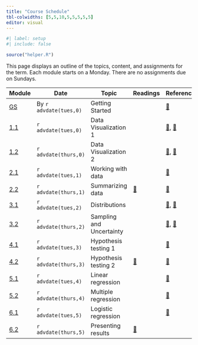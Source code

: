 ```yaml
---
title: "Course Schedule"
tbl-colwidths: [5,5,10,5,5,5,5,5]
editor: visual
---
```


```r
#| label: setup
#| include: false

source("helper.R")
```

This page displays an outline of the topics, content, and assignments for the term. Each module starts on a Monday. There are no assignments due on Sundays.

::: column-screen-inset-right
| Module                                              | Date                   | Topic                    | Readings                                                                        | Reference                                                                                                                                                        | Slides                                         | Videos                                                                                                   | Assignments                                                                                                                                                                 |
|---------|---------|---------|---------|---------|---------|---------|---------|
| [GS](modules/getting-started.qmd "Getting started") | By `r advdate(tues,0)` | Getting Started          |                                                                                 | [📖](https://www.tidyverse.org/blog/2017/12/workflow-vs-script/ "project workflow post")                                                                         |                                                | [🖥️](https://youtu.be/eimM6pNkYjE), [🖥️](https://youtu.be/6QN9ZYURDFg)                                   |                                                                                                                                                                             |
| [1.1](modules/module-1.1.qmd "Module 1.1")          | `r advdate(tues,0)`    | Data Visualization 1     |                                                                                 | [📖](https://r4ds.hadley.nz/data-import "r4ds, chap. 7"), [📖](https://r4ds.hadley.nz/data-visualize.html "r4ds, chap. 1")                                       | [🖥️](slides/week-1.1.qmd "Module 1.1 slides")  | [🖥️](https://youtu.be/QG1oDJPoIio), [🖥️](https://youtu.be/-1YhCql-gMo)                                   |                                                                                                                                                                             |
| [1.2](modules/module-1.2.qmd "Module 1.2")          | `r advdate(thurs,0)`   | Data Visualization 2     |                                                                                 | [📖](https://r4ds.hadley.nz/layers.html "r4ds, chap. 9"), [📖](https://r4ds.hadley.nz/communication.html#labels "r4ds, chap. 11")                                | [🖥️](slides/week-1.2.qmd "Module 1.2 slides")  | [🖥️](https://youtu.be/PnmQ2MFQpIc), [🖥️](https://youtu.be/FiosjUVyfLM)                                   | [📘](https://blackboard.gwu.edu/ultra/courses/_395476_1/cl/outline)                                                                                                         |
| [2.1](modules/module-2.1.qmd "Module 2.1")          | `r advdate(tues,1)`    | Working with data        |                                                                                 | [📖](https://r4ds.hadley.nz/data-transform.html#introduction "r4ds, 3.1 - 3.4")                                                                                  | [🖥️](slides/week-2.1.html "Module 2.1 slides") | [🖥️](https://youtu.be/ScQD47eJeAE)                                                                       |                                                                                                                                                                             |
| [2.2](modules/module-2.2.qmd "Module 2.2")          | `r advdate(thurs,1)`   | Summarizing data         | [📖](https://www-jstor-org.proxygw.wrlc.org/stable/1951731?seq=8)               | [📖](https://r4ds.hadley.nz/data-transform.html#groups "r4ds, 3.5")                                                                                              | [🖥️](slides/week-2.2.html "Module 2.2 slides") | [🖥️](https://youtu.be/mgBwVzMV-v8)                                                                       | [📘](https://blackboard.gwu.edu/ultra/courses/_395476_1/cl/outline), [🧮](/assignments/homework-1.qmd "Homework 1")                                                         |
| [3.1](modules/module-3.1.qmd "Module 3.1")          | `r advdate(tues,2)`    | Distributions            |                                                                                 | [📖](https://openintro-ims.netlify.app/explore-categorical "IMS, Ch. 4"), [📖](https://openintro-ims.netlify.app/explore-numerical "IMS, Ch. 5")                 | [🖥️](slides/week-3.1.qmd "Module 3.1 slides")  | [🖥️](https://youtu.be/dOr0NKyD31Q?si=0uZdWQmNwSHcaAnZ)                                                   |                                                                                                                                                                             |
| [3.2](modules/module-3.2.qmd "Module 3.2")          | `r advdate(thurs,2)`   | Sampling and Uncertainty |                                                                                 | [📖](https://openintro-ims.netlify.app/foundations-randomization "IMS, Ch. 11"), [📖](https://openintro-ims.netlify.app/foundations-bootstrapping "IMS, Ch. 12") | [🖥️](slides/week-3.2.qmd "Module 3.2 slides")  | [🖥️](https://youtu.be/z0Ry_3_qhDw?si=JgVxCwtpofL9drnC)                                                   | [📘](https://blackboard.gwu.edu/ultra/courses/_395476_1/cl/outline)                                                                                                         |
| [4.1](modules/module-4.1.qmd "Module 4.1")          | `r advdate(tues,3)`    | Hypothesis testing 1     |                                                                                 | [📖](https://openintro-ims.netlify.app/inference-one-prop "IMS, ch. 16")                                                                                         | [🖥️](slides/week-4.1.qmd "Module 4.1 slides")  | [🖥️](https://www.youtube.com/watch?v=cn4S3QqEBRg)                                                        |                                                                                                                                                                             |
| [4.2](modules//module-4.2.qmd "Module 4.2")         | `r advdate(thurs,3)`   | Hypothesis testing 2     | [📖](https://academic.oup.com/qje/article-abstract/127/4/1755/1841616)          | [📖](https://openintro-ims.netlify.app/inference-two-means "IMS, ch. 20")                                                                                        | [🖥️](slides/week-4.2.qmd "Module 4.2 slides")  | [🖥️](https://youtu.be/rJ3AZCQuiLw?si=ouSZSRXxn-OD9isj)                                                   | [📘](https://blackboard.gwu.edu/ultra/courses/_395476_1/cl/outline), [🧮](/assignments/homework-2.html "Homework 2")                                                        |
| [5.1](modules/module-5.1 "Module 5.1")              | `r advdate(tues,4)`    | Linear regression        |                                                                                 | [📖](https://openintro-ims.netlify.app/model-slr "IMS, chap. 7")                                                                                                 | [🖥️](slides/week-5.1.qmd "Module 5.1 slides")  | [🖥️](https://youtu.be/dLc-lfEEYss?si=-Zelb-HBAP-MPvnF)                                                   |                                                                                                                                                                             |
| [5.2](modules/module-5.2 "Module 5.2")              | `r advdate(thurs,4)`   | Multiple regression      |                                                                                 | [📖](https://openintro-ims.netlify.app/model-mlr "IMS, chap. 8")                                                                                                 | [🖥️](slides/week-5.2.qmd "Module 5.2 slides")  | [🖥️](https://youtu.be/jXg0vU0y1ak?si=rhQ9uWhuhVqnI-Ox)                                                   | [📘](https://blackboard.gwu.edu/ultra/courses/_395476_1/cl/outline)                                                                                                         |
| [6.1](modules/module-6.1)                           | `r advdate(tues,5)`    | Logistic regression      |                                                                                 | [📖](https://openintro-ims.netlify.app/model-logistic "IMS, chap. 9")                                                                                            | [🖥️](slides/week-6.1.qmd "Module 6.1 slides")  | [🖥️](https://youtu.be/xuTiAW0OR40?si=sUoIr5pzHwHEpazO)                                                   |                                                                                                                                                                             |
| [6.2](modules/module-6.2 "Module 6.2")              | `r advdate(thurs,5)`   | Presenting results       | [📖](https://journals.sagepub.com/doi/10.1177/0022343316684009 "Blair et. al.") |                                                                                                                                                                  | [🖥️](slides/week-6.2.qmd "Module 6.2 slides")  | [🖥️](https://youtu.be/upn8dlhvbns) [🖥️](https://youtu.be/My6_X6x5TZw) [🖥️](https://youtu.be/gif_wkqyub8) | [📘](https://blackboard.gwu.edu/ultra/courses/_395476_1/cl/outline), [🧮](/assignments/homework-3.qmd "Homework 3"), [✍️](/project/project-description.qmd "Final Project") |
:::
